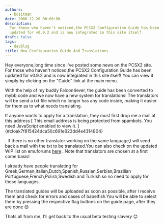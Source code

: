 ```yaml
---
authors:
  - bositman
date: 2006-12-20 00:00:00
description:
  For those who haven't noticed,the PCSX2 Configuration Guide has been
  updated for v0.9.2 and is now integrated in this site itself
draft: false
tags:
  - devblog
title: New Configuration Guide And Translations
---
```


Hey everyone,long time since I've posted some news on the PCSX2 site.
For those who haven't noticed,the PCSX2 Configuration Guide has been
updated for v0.9.2 and is now integrated in this site itself! You can
view it simply by clicking on the "Guide" link at the main menu.

<!-- truncate -->

With the help of my buddy Falcon4ever, the guide has been converted to
mybb code and we now have a new system for translations! The translators
will be send a txt file which no longer has any code inside, making it
easier for them as to what needs translating.

If anyone wants to apply for a translation, they must first drop me a
mail at this address [ This email address is being protected from
spambots. You need JavaScript enabled to view it.
]{#cloak7f815424dca50c661e623dd4e4314804}

. If there is no other translator working on the same language,I will
send back a mail with the txt to be translated.You can also check on the
updated WIP list on emuforums
[here](http://forums.ngemu.com/pcsx2-official-forum/58506-pcsx2-configuration-guide.html)
. Note that translators are chosen at a first come basis!

I already have people translating for
Greek,German,Italian,Dutch,Spanish,Russian,Serbian,Brazilian
Portuguese,French,Polish,Swedish and Turkish so no need to apply for
these languages.

The translated guides will be uploaded as soon as possible, after I
receive them and check for errors and cases of babelfish.You will be
able to select them by pressing the respective flag buttons on the guide
page, after they are done
😊

Thats all from me, I'll get back to the usual beta testing slavery
😊
